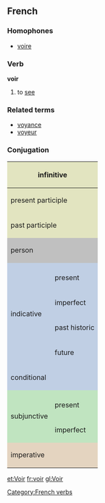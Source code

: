 ==French==
===Homophones===
*[[voire]]
===Verb===
'''voir'''

# to [[see]]

===Related terms===
*[[voyance]]
*[[voyeur]]

===Conjugation===

<center>
{| style="background:#F0F0F0"
|-
! colspan="3" style="background:#e2e4c0" | infinitive
| colspan="5" | voir

|-
! colspan="3" style="background:#e2e4c0" | present participle
| colspan="5" | [[voyant]]

|-
! colspan="3" style="background:#e2e4c0" | past participle
| colspan="5" | [[vu]]

|-
! colspan="2" rowspan="2" style="background:#C0C0C0" | person
! colspan="3" style="background:#C0C0C0" | singular
! colspan="3" style="background:#C0C0C0" | plural

|-
! style="background:#C0C0C0;width:12.5%" | first
! style="background:#C0C0C0;width:12.5%" | second
! style="background:#C0C0C0;width:12.5%" | third
! style="background:#C0C0C0;width:12.5%" | first
! style="background:#C0C0C0;width:12.5%" | second
! style="background:#C0C0C0;width:12.5%" | third

|-
! style="background:#c0cfe4" rowspan="5" | indicative
! style="background:#c0cfe4" | 
! style="background:#c0cfe4" | je
! style="background:#c0cfe4" | tu
! style="background:#c0cfe4" | il
! style="background:#c0cfe4" | nous
! style="background:#c0cfe4" | vous
! style="background:#c0cfe4" | ils

|-
! style="height:3em;background:#c0cfe4" | present
| vois
| vois
| voit
| voyons
| voyez
| voient

|-
! style="height:3em;background:#c0cfe4" | imperfect
| voyais
| voyais
| voyait
| voyions
| voyiez
| voyaient

|-
! style="height:3em;background:#c0cfe4" | past historic
| vis
| vis
| vit
| vîmes
| vîtes
| virent

|-
! style="height:3em;background:#c0cfe4" | future
| verrai
| verras
| verra
| verrons
| verrez
| verront

|-
! style="height:3em;background:#c0cfe4" colspan="2" | conditional
| verrais
| verrais
| verrait
| verrions
| verriez
| verraient

|-
! style="background:#c0e4c0" rowspan="3" | subjunctive
! style="background:#c0e4c0" | 
! style="background:#c0e4c0" | que je
! style="background:#c0e4c0" | que tu
! style="background:#c0e4c0" | qu'il
! style="background:#c0e4c0" | que nous
! style="background:#c0e4c0" | que vous
! style="background:#c0e4c0" | qu'ils

|-
! style="height:3em;background:#c0e4c0" | present
| voie
| voies
| voie
| voyions
| voyiez
| voient

|-
! style="height:3em;background:#c0e4c0" rowspan="1" | imperfect
| visse
| visses
| vît
| vissions
| vissiez
| vissent

|-
! colspan="2" rowspan="2" style="height:3em;background:#e4d4c0" | imperative
! style="background:#e4d4c0" | -
! style="background:#e4d4c0" | tu
! style="background:#e4d4c0" | -
! style="background:#e4d4c0" | nous
! style="background:#e4d4c0" | vous
! style="background:#e4d4c0" | -

|-
|
| vois
| 
| voyons
| voyez
| 

|}
</center>

[[Category:French verbs]]
[[et:Voir]]
[[fr:voir]]
[[gl:Voir]]